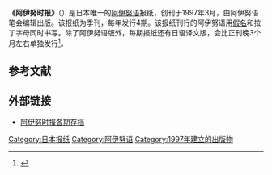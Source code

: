 {{Infobox magazine
| image_file      = Ainu Times logo.png
| image_size      = 
| image_alt       =  
| image_caption   = 
| logo            =
| editor          = 
| editor_title    = 
| previous_editor = 
| staff_writer    = 
| frequency       = 季刊
| circulation     = 
| category        = 
| company         = 
| publisher       = 阿伊努语笔会
| founded         = 1997年3月
| finaldate       = 
| country         = 日本
| based           = 
| language        = [[阿伊努语|阿伊努语]]<br/>日语 
| website         = 
| issn            = 
}}
'''《阿伊努时报》'''（{{lang-ain|アイヌタイムズ}}）是日本唯一的[[阿伊努语|阿伊努语]]报纸，创刊于1997年3月，由阿伊努语笔会编辑出版。该报纸为季刊，每年发行4期。该报纸刊行的阿伊努语用[[阿伊努语假名|假名]]和拉丁字母同时书写。除了阿伊努语版外，每期报纸还有日语译文版，会比正刊晚3个月左右单独发行<ref>{{cite web |title=迎来创刊 20 周年的阿伊努语报纸 |url=http://aynuitak.at-ninja.jp/leaflet/Chinese_flier_for_Ainutimes.pdf |accessdate=2021-02-18 |archiveurl=https://web.archive.org/web/20210216045955/http://aynuitak.at-ninja.jp/leaflet/Chinese_flier_for_Ainutimes.pdf |archivedate=2021-02-16}}</ref>。

==参考文献==
{{reflist}}
==外部链接==
*[http://aynuitak.at-ninja.jp/ATkana_utf-8.htm 阿伊努时报各期存档]
[[Category:日本报纸|Category:日本报纸]]
[[Category:阿伊努语|Category:阿伊努语]]
[[Category:1997年建立的出版物|Category:1997年建立的出版物]]